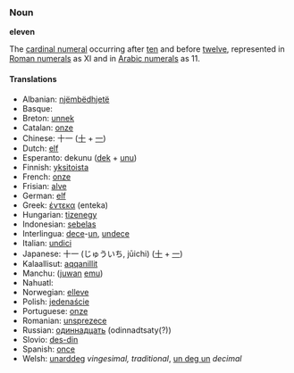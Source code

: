 ===Noun===
'''eleven'''

The [[cardinal numeral]] occurring after [[ten]] and before [[twelve]], represented in [[Roman numerals]] as XI and in [[Arabic numerals]] as 11.

====Translations====
*Albanian: [[njëmbëdhjetë]]
*Basque: [[]]
*Breton: [[unnek]]
*Catalan: [[onze]]
*Chinese: 十一 ([[十]] + [[一]])
*Dutch: [[elf]]
*Esperanto: dekunu ([[dek]] + [[unu]])
*Finnish: [[yksitoista]]
*French: [[onze]]
*Frisian: [[alve]]
*German: [[elf]]
*Greek: [[έντεκα]] (enteka)
*Hungarian: [[tizenegy]]
*Indonesian: [[sebelas]]
*Interlingua: [[dece]]-[[un]], [[undece]]
*Italian: [[undici]]
*Japanese: 十一 (じゅういち, jūichi) ([[十]] + [[一]])
*Kalaallisut: [[aqqanillit]]
*Manchu: ([[juwan]] [[emu]])
*Nahuatl: [[]]
*Norwegian: [[elleve]]
*Polish: [[jedenaście]]
*Portuguese: [[onze]]
*Romanian: [[unsprezece]]
*Russian: [[одиннадцать]] (odinnadtsaty(?))
*Slovio: [[des-din]]
*Spanish: [[once]]
*Welsh: [[unarddeg]] ''vingesimal, traditional'', [[un deg un]] ''decimal''